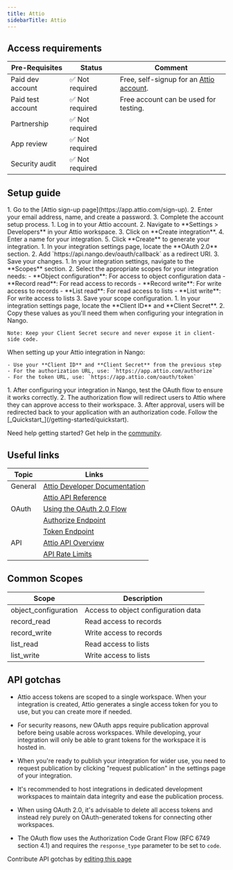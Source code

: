 ```yaml
---
title: Attio
sidebarTitle: Attio
---
```



<Overview />
<PreBuiltTooling />
<PreBuiltUseCases />

## Access requirements
| Pre-Requisites | Status | Comment|
| - | - | - |
| Paid dev account | ✅ Not required | Free, self-signup for an [Attio account](https://app.attio.com/sign-up). |
| Paid test account | ✅ Not required | Free account can be used for testing. |
| Partnership | ✅ Not required | |
| App review | ✅ Not required | |
| Security audit | ✅ Not required | |


## Setup guide

<Steps>
  <Step title="Create an Attio account">
    1. Go to the [Attio sign-up page](https://app.attio.com/sign-up).
    2. Enter your email address, name, and create a password.
    3. Complete the account setup process.
  </Step>
  <Step title="Create a new integration">
    1. Log in to your Attio account.
    2. Navigate to **Settings > Developers** in your Attio workspace.
    3. Click on **Create integration**.
    4. Enter a name for your integration.
    5. Click **Create** to generate your integration.
  </Step>
  <Step title="Configure OAuth settings">
    1. In your integration settings page, locate the **OAuth 2.0** section.
    2. Add `https://api.nango.dev/oauth/callback` as a redirect URI.
    3. Save your changes.
  </Step>
  <Step title="Configure integration scopes">
    1. In your integration settings, navigate to the **Scopes** section.
    2. Select the appropriate scopes for your integration needs:
       - **Object configuration**: For access to object configuration data
       - **Record read**: For read access to records
       - **Record write**: For write access to records
       - **List read**: For read access to lists
       - **List write**: For write access to lists
    3. Save your scope configuration.
  </Step>
  <Step title="Obtain your OAuth credentials">
    1. In your integration settings page, locate the **Client ID** and **Client Secret**.
    2. Copy these values as you'll need them when configuring your integration in Nango.
    
    Note: Keep your Client Secret secure and never expose it in client-side code.
  </Step>
  <Step title="Configure your integration in Nango">
    When setting up your Attio integration in Nango:
    
    - Use your **Client ID** and **Client Secret** from the previous step
    - For the authorization URL, use: `https://app.attio.com/authorize`
    - For the token URL, use: `https://app.attio.com/oauth/token`
  </Step>
  <Step title="Test the OAuth flow">
    1. After configuring your integration in Nango, test the OAuth flow to ensure it works correctly.
    2. The authorization flow will redirect users to Attio where they can approve access to their workspace.
    3. After approval, users will be redirected back to your application with an authorization code.
  </Step>
  <Step title="Next">
    Follow the [_Quickstart_](/getting-started/quickstart).
  </Step>
</Steps>

<Tip>Need help getting started? Get help in the [community](https://nango.dev/slack).</Tip>


## Useful links

| Topic | Links | 
| - | - | 
| General | [Attio Developer Documentation](https://developers.attio.com/docs) |
| | [Attio API Reference](https://developers.attio.com/reference) |
| OAuth | [Using the OAuth 2.0 Flow](https://developers.attio.com/reference/using-oauth) |
| | [Authorize Endpoint](https://developers.attio.com/reference/get_authorize) |
| | [Token Endpoint](https://developers.attio.com/reference/post_oauth-token) |
| API | [Attio API Overview](https://developers.attio.com/docs/introduction) |
| | [API Rate Limits](https://developers.attio.com/reference/rate-limits) |

## Common Scopes

| Scope | Description |
| ----- | ----------- |
| object_configuration | Access to object configuration data |
| record_read | Read access to records |
| record_write | Write access to records |
| list_read | Read access to lists |
| list_write | Write access to lists |

## API gotchas

- Attio access tokens are scoped to a single workspace. When your integration is created, Attio generates a single access token for you to use, but you can create more if needed.

- For security reasons, new OAuth apps require publication approval before being usable across workspaces. While developing, your integration will only be able to grant tokens for the workspace it is hosted in.

- When you're ready to publish your integration for wider use, you need to request publication by clicking "request publication" in the settings page of your integration.

- It's recommended to host integrations in dedicated development workspaces to maintain data integrity and ease the publication process.

- When using OAuth 2.0, it's advisable to delete all access tokens and instead rely purely on OAuth-generated tokens for connecting other workspaces.

- The OAuth flow uses the Authorization Code Grant Flow (RFC 6749 section 4.1) and requires the `response_type` parameter to be set to `code`.

<Note>Contribute API gotchas by [editing this page](https://github.com/nangohq/nango/tree/master/docs-v2/integrations/all/attio.mdx)</Note>
